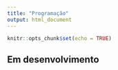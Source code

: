 ```yaml
---
title: "Programação"
output: html_document
---
```


```r
knitr::opts_chunk$set(echo = TRUE)
```

## Em desenvolvimento

